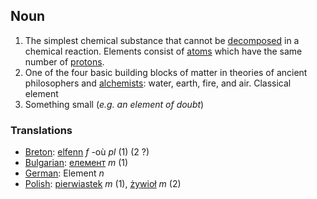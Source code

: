==Noun==
# The simplest chemical substance that cannot be [[decompose]]d in a chemical reaction. Elements consist of [[atom]]s which have the same number of [[proton]]s.
# One of the four basic building blocks of matter in theories of ancient philosophers and [[alchemist]]s: water, earth, fire, and air. Classical element
#Something small (''e.g. an element of doubt'') 

===Translations===

*[[Breton]]: [[elfenn]] ''f'' -où ''pl'' (1) (2 ?)
*[[Bulgarian]]: [[елемент]] ''m'' (1)
*[[German]]: Element ''n''
*[[Polish]]: [[pierwiastek]] ''m'' (1), [[żywioł]] ''m'' (2)